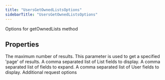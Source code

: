 ```yaml
---
title: "UsersGetOwnedListsOptions"
sidebarTitle: "UsersGetOwnedListsOptions"
---
```


Options for getOwnedLists method

## Properties

<ParamField name="maxResults" type="number">
The maximum number of results.
</ParamField>





<ParamField name="paginationToken" type="string">
This parameter is used to get a specified 'page' of results.
</ParamField>





<ParamField name="listfields" type="any[]">
A comma separated list of List fields to display.
</ParamField>





<ParamField name="expansions" type="any[]">
A comma separated list of fields to expand.
</ParamField>





<ParamField name="userfields" type="any[]">
A comma separated list of User fields to display.
</ParamField>





<ParamField name="requestOptions" type="[RequestOptions](/xdks/typescript/reference/interfaces/RequestOptions)">
Additional request options
</ParamField>



